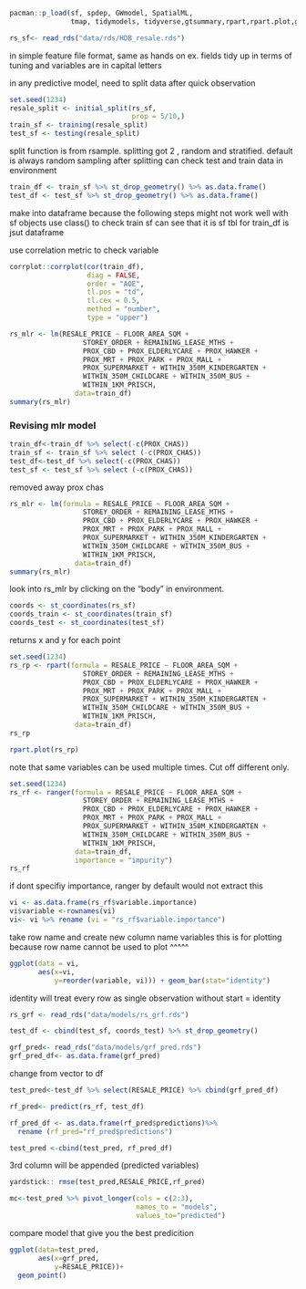 



```r
pacman::p_load(sf, spdep, GWmodel, SpatialML, 
               tmap, tidymodels, tidyverse,gtsummary,rpart,rpart.plot,ggstatplot,performance, rsample, Metrics,)
```

```r
rs_sf<- read_rds("data/rds/HDB_resale.rds")
```
in simple feature file format, same as hands on ex. fields tidy up in terms of tuning and variables are in capital letters



in any predictive model, need to split data after quick observation
```r
set.seed(1234)
resale_split <- initial_split(rs_sf, 
                              prop = 5/10,)
train_sf <- training(resale_split)
test_sf <- testing(resale_split)
```

split function is from rsample. 
splitting got 2 , random and stratified. default is always random sampling 
after splitting can check test and train data in environment

```r
train_df <- train_sf %>% st_drop_geometry() %>% as.data.frame()
test_df <- test_sf %>% st_drop_geometry() %>% as.data.frame()
```
make into dataframe because the following steps might not work well with sf objects
use class() to check train sf can see that it is sf tbl
for train_df is jsut dataframe 

use correlation metric to check variable
```r
corrplot::corrplot(cor(train_df), 
                   diag = FALSE, 
                   order = "AOE",
                   tl.pos = "td", 
                   tl.cex = 0.5, 
                   method = "number", 
                   type = "upper")
```

```r
rs_mlr <- lm(RESALE_PRICE ~ FLOOR_AREA_SQM +
                  STOREY_ORDER + REMAINING_LEASE_MTHS +
                  PROX_CBD + PROX_ELDERLYCARE + PROX_HAWKER +
                  PROX_MRT + PROX_PARK + PROX_MALL + 
                  PROX_SUPERMARKET + WITHIN_350M_KINDERGARTEN +
                  WITHIN_350M_CHILDCARE + WITHIN_350M_BUS +
                  WITHIN_1KM_PRISCH,
                data=train_df)
summary(rs_mlr)
```


### Revising mlr model

```r
train_df<-train_df %>% select(-c(PROX_CHAS))
train_sf <- train_sf %>% select (-c(PROX_CHAS))
test_df<-test_df %>% select(-c(PROX_CHAS))
test_sf <- test_sf %>% select (-c(PROX_CHAS))

```
removed away prox chas 

```r
rs_mlr <- lm(formula = RESALE_PRICE ~ FLOOR_AREA_SQM +
                  STOREY_ORDER + REMAINING_LEASE_MTHS +
                  PROX_CBD + PROX_ELDERLYCARE + PROX_HAWKER +
                  PROX_MRT + PROX_PARK + PROX_MALL + 
                  PROX_SUPERMARKET + WITHIN_350M_KINDERGARTEN +
                  WITHIN_350M_CHILDCARE + WITHIN_350M_BUS +
                  WITHIN_1KM_PRISCH,
                data=train_df)
summary(rs_mlr)
```
look into rs_mlr by clicking on the "body" in environment. 

```r
coords <- st_coordinates(rs_sf)
coords_train <- st_coordinates(train_sf)
coords_test <- st_coordinates(test_sf)

```
returns x and y for each point 

```r
set.seed(1234)
rs_rp <- rpart(formula = RESALE_PRICE ~ FLOOR_AREA_SQM +
                  STOREY_ORDER + REMAINING_LEASE_MTHS +
                  PROX_CBD + PROX_ELDERLYCARE + PROX_HAWKER +
                  PROX_MRT + PROX_PARK + PROX_MALL + 
                  PROX_SUPERMARKET + WITHIN_350M_KINDERGARTEN +
                  WITHIN_350M_CHILDCARE + WITHIN_350M_BUS +
                  WITHIN_1KM_PRISCH,
                data=train_df)
rs_rp
```

```r
rpart.plot(rs_rp)
```

note that same variables can be used multiple times. Cut off different only. 

```r
set.seed(1234)
rs_rf <- ranger(formula = RESALE_PRICE ~ FLOOR_AREA_SQM +
                  STOREY_ORDER + REMAINING_LEASE_MTHS +
                  PROX_CBD + PROX_ELDERLYCARE + PROX_HAWKER +
                  PROX_MRT + PROX_PARK + PROX_MALL + 
                  PROX_SUPERMARKET + WITHIN_350M_KINDERGARTEN +
                  WITHIN_350M_CHILDCARE + WITHIN_350M_BUS +
                  WITHIN_1KM_PRISCH,
                data=train_df,
                importance = "impurity")
rs_rf
```
if dont specifiy importance, ranger by default would not extract this


```r
vi <- as.data.frame(rs_rf$variable.importance)
vi$variable <-rownames(vi)
vi<- vi %>% rename (vi = "rs_rf$variable.importance")
```
take row name and create new column name variables
this is for plotting because row name cannot be used to plot ^^^^^


```r
ggplot(data = vi,
       aes(x=vi,
           y=reorder(variable, vi))) + geom_bar(stat="identity")
```
identity will treat every row as single observation without start = identity


```r
rs_grf <- read_rds("data/models/rs_grf.rds")
```

```r
test_df <- cbind(test_sf, coords_test) %>% st_drop_geometry()
```

```r
grf_pred<- read_rds("data/models/grf_pred.rds")
grf_pred_df<- as.data.frame(grf_pred)
```

change from vector to df 

```r
test_pred<-test_df %>% select(RESALE_PRICE) %>% cbind(grf_pred_df)
```

```r
rf_pred<- predict(rs_rf, test_df)
```

```r
rf_pred_df <- as.data.frame(rf_pred$predictions)%>%
  rename (rf_pred="rf_pred$predictions")
```

```r
test_pred <-cbind(test_pred, rf_pred_df)
```

3rd column will be appended (predicted variables)

```r
yardstick:: rmse(test_pred,RESALE_PRICE,rf_pred)
```

```r
mc<-test_pred %>% pivot_longer(cols = c(2:3),
                               names_to = "models",
                               values_to="predicted")


```

compare model that give you the best predicition 

```r
ggplot(data=test_pred,
       aes(x=grf_pred,
           y=RESALE_PRICE))+
  geom_point()
```

